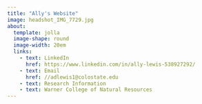 ```yaml
---
title: "Ally's Website"
image: headshot_IMG_7729.jpg
about:
  template: jolla
  image-shape: round
  image-width: 20em
  links: 
    - text: LinkedIn
      href: https://www.linkedin.com/in/ally-lewis-538927292/
    - text: Email
      href: //adlewis1@colostate.edu
    - text: Research Information
    - text: Warner College of Natural Resources
---
```

